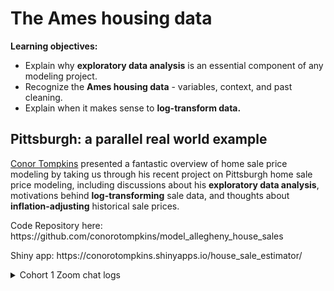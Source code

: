 # The Ames housing data

**Learning objectives:**

- Explain why **exploratory data analysis** is an essential component of any modeling project.
- Recognize the **Ames housing data** - variables, context, and past cleaning.
- Explain when it makes sense to **log-transform data.**

## Pittsburgh: a parallel real world example

[Conor Tompkins](https://twitter.com/conor_tompkins) presented a fantastic overview of home sale price modeling by taking us through his recent project on Pittsburgh home sale price modeling, including discussions about his **exploratory data analysis**, motivations behind **log-transforming** sale data, and thoughts about **inflation-adjusting** historical sale prices. 

Code Repository here: https://github.com/conorotompkins/model_allegheny_house_sales

Shiny app: https://conorotompkins.shinyapps.io/house_sale_estimator/

<details>
  <summary> Cohort 1 Zoom chat logs </summary>
  
  ```
00:11:41    Tyler Grant Smith:  does jon sound far away
00:11:44    Jonathan Trattner:  yes
00:11:58    Yoni Sidi:  Austin is far away
00:12:04    Tan Ho: very!
00:12:23    Conor Tompkins: https://conorotompkins.shinyapps.io/house_sale_estimator/
00:12:26    Jon Harmon (jonthegeek):    I ran out of USB slots temporarily so I'm using my crappy microphone for a bit.
00:26:41    Yoni Sidi:  what were the original motivations on cleaning the data, was it preset task driven or strictly data driven? 
00:27:59    Tan Ho: oops sorry :P
00:28:35    Juan Guillermo: Hi everyone
00:28:42    Jon Harmon (jonthegeek):    Welcome, Juan!
00:28:57    Juan Guillermo: thanks!
00:28:59    Darya Vanichkina:   With school districts vs council districts, how does that work? I.e. can school districts span counties, and does it make sense to adjust house price based on whether or not the house is in a good school district? [not US-based, so not 100% sure how it works on the ground]
00:29:46    Jon Harmon (jonthegeek):    I don't know about Pittsburgh, but school districts & council districts are completely unrelated in Austin.
00:29:46    Jonathan Trattner:  Did you save and document each of those iterations in the data cleaning set? Or were you just going through it looking for what you wanted?
00:30:06    Tan Ho: YAY JON
00:30:12    Jonathan Trattner:  Congrats!!
00:30:38    Jon Harmon (jonthegeek):    Thanks, it's exciting!
00:37:56    Tony ElHabr:    Conor, did you think about including additional data sets, such as Zillow's forecasts?
00:38:04    Asmae Toumi:    skimr is awesome, it can generate all sorts of summaries. you can also pipe it after a group_by
00:38:19    Darya Vanichkina:   It also works on the command line!
00:38:32    Darya Vanichkina:   Which is really impressive when working on cloud/HPC
00:39:12    David Severski: Zillow is pretty tight fisted about scraping their estimates.
00:39:28    pavitra:    is esquisse comparable with skimr? 
00:40:30    pavitra:    cool.. thanks!
00:40:43    Kevin Kent: Ohh esquisse is sketch in French. That makes sense
00:41:05    Jon Harmon (jonthegeek):    And now French speakers can laugh at me, Pavitra, AND Yoni's pronunciation!
00:41:44    pavitra:    well, I pronounced it like a total desi - "eskqueeeeez"..you cannot top that, Jon!
00:42:11    Asmae Toumi:    Really happy I tuned it tonight, didn’t know of priceR package to inflation adjust prices. Ive been doing it manually lol
00:42:24    Jon Harmon (jonthegeek):    yeah, that's great even on its own for sure!
00:42:45    Jon Harmon (jonthegeek):    He said GitHub so we need to make him give us the URL so we can put it in the book.
00:42:48    Tan Ho: I've been making use of CANSIM to access stats Canada data on stuff, i'm sure there's something comparable
00:43:03    pavitra:    does this dataset include demographics also? 
00:43:06    Tan Ho: https://github.com/stevecondylios/priceR
00:43:27    Joe Sydlowski:  I feel like I put a lot of blind trust in packages like that. How much do you validate the functions when you find a new package?
00:43:31    Jon Harmon (jonthegeek):    @pavitra I don't think this one did.
00:43:42    Asmae Toumi:    Speaking of hockey bruins currently kicking Pittsburgh’s ass right now
00:43:55    Tan Ho: boston home prices kicking everyone's ass rn
00:44:00    Asmae Toumi:    lmaooooo
00:44:07    Yoni Sidi:  def check the code and the level of unit testing
00:44:39    Tyler Grant Smith:  wouldnt neighborhod effect vary qith year of sale....gentrification etc
00:44:42    Jonathan Trattner:  It is on CRAN for whatever that’s worth
00:44:49    Yoni Sidi:  that's not worth much
00:44:54    Tan Ho: He's also in the R4DS slack channel
00:44:58    Yoni Sidi:  on CRAN means they passed cmd check 
00:45:05    Jonathan Trattner:  Well yeah
00:45:09    Jonathan Trattner:  But it also has some nice tests
00:45:12    Tony ElHabr:    yoni is going to need to interview him before he approves of the package
00:45:15    David Severski: A little basic looking. https://github.com/stevecondylios/priceR/blob/master/R/adjust_for_inflation.R#L298-L321
00:45:22    Jonathan Trattner:  Using api for world bank
00:46:08    David Severski: I tend to use indices direct from FRED for a lot of my own inflation conversion work.
00:46:31    Jon Harmon (jonthegeek):    Yeah, it definitely depends how important exact numbers are to you.
00:46:50    Kevin Kent: I guess inflation would be a feature you’d have to forecast out if you wanted to get predictions for the future? But still noodling on that.
00:47:07    Tyler Grant Smith:  it definitely is
00:47:29    Jon Harmon (jonthegeek):    It looks like that package allowed for future inflation.
00:47:41    Jon Harmon (jonthegeek):    (Conor commented out that part, but it showed in his code)
00:48:53    Kevin Kent: Oh nice. I feel like I run into that a lot in forecasting contexts - needing to be careful about the features and how uncertain they are in the future.
00:49:41    Scott Nestler:  An aside since we have some sports fans in the group. Pine-Richland is where Phil Jurkovic, the former ND backup QB (who's now the starter at BC) is from.
00:49:54    Asmae Toumi:    nice
00:52:29    Tyler Grant Smith:  id definitely consider esp since a lot of pricing is done as $/sqft
00:52:38    David Severski: I wonder if lot sizes would discretize cleanly. Lot sizes tend to bin, right?
00:52:44    Tyler Grant Smith:  did you engineer something like that
00:52:58    Jarad Jones:    To go along with Jon’s question about log transforming…..how would you all decide to do that or not?
00:53:38    Scott Nestler:  How did you collapse factor variables?  With fct_lump_n() or something else?
00:53:46    David Severski: Jarad - Plotting out the distributions is something I try to do consistently, then look to transforms to get close-er to a normal distribution.
00:54:18    Tyler Grant Smith:  not just log transform but box cox transforms more generally
00:54:22    Kevin Kent: I’d say it also depends on the assumptions of the model, and if they require normally distributed features.
00:54:22    Darya Vanichkina:   Yes, like David - eyeball it :(
00:54:34    Tony ElHabr:    yup. non negative is big use case
00:54:38    Asmae Toumi:    In the words of the iconic Andrew German, “Log transform, kids. And don’t listen to people who tell you otherwise.”
00:54:45    Darya Vanichkina:   Box Cox or Yeo Johnson
00:54:46    Asmae Toumi:    link:https://statmodeling.stat.columbia.edu/2019/08/21/you-should-usually-log-transform-your-positive-data/
00:54:56    Tyler Grant Smith:  i would talk but i have lots of loud kids around me
00:55:05    David Severski: “And trust me about the sunscreen…” ;)
00:55:33    Asmae Toumi:    Don’t forget the two finger rule for sunscreen also
00:55:37    Darya Vanichkina:   Kevin, I think that because we could be comparing models which do/do not require normally distributed residuals I’d transform (and then compare)
00:55:42    Arjun Paudel:   anytime you have a big tail
00:55:55    Tony ElHabr:    also, if you're combining two predictions, I think log-transformed has good theoretical properties
00:56:13    Kevin Kent: Yeah that makes sense
00:56:47    Jarad Jones:    That’s helpful, thanks!
00:56:52    Scott Nestler:  That student was trying to maximize their leverage.
00:57:05    Jon Harmon (jonthegeek):    They left and came back to the assignment but it's sometimes hard to see that.
00:57:13    Darya Vanichkina:   It doesn’t - but you’re usually comparing the performance of the two
00:57:18    Darya Vanichkina:   Right?
00:57:43    Tony ElHabr:    yeah, I don't think it really needs it. but never hurts to try multiple methods
00:57:52    Tony ElHabr:    tyler is the truth teller
00:58:00    Tony ElHabr:    he got the kids to calm down for long enough
00:58:27    Tyler Grant Smith:  yes that is one reason to do it
00:58:34    Tyler Grant Smith:  theyre in the bath now
00:58:39    pavitra:    for scientific assays, the dilutions are so large in range, I absolutely need to log-transform the data to make any sense of it
00:58:46    Jon Harmon (jonthegeek):    ^^^
00:59:00    Tony ElHabr:    also, you look smarter if you log transform
00:59:04    Darya Vanichkina:   LOL
00:59:07    Tony ElHabr:    your audience will think you know what you're doing
00:59:10    shamsuddeen:    lol
00:59:16    Kevin Kent: Lol fantastic
00:59:33    pavitra:    john murdoch
00:59:33    Darya Vanichkina:   I loved the RStudio conf talk where the FT journalist pros/cons of it
00:59:47    Darya Vanichkina:   Yes, there are also “normal people”…
01:00:23    Tyler Grant Smith:  lognormal people
01:01:35    Scott Nestler:  1 Full and 7 Half ???
01:02:13    Jonathan Trattner:  Maybe they’re complementary halves?
01:02:13    Tyler Grant Smith:  shower in the bedroom but i cant be bothered to go to another room for #2
01:03:39    Tan Ho: doesn't your house have a three-urinal men's washroom separate from a three-stall women's washroom?
01:03:40    Darya Vanichkina:   If possible, please, I’d love some documentation for all of the .R scripts on GitHub to make your thought process/prototyping clearer….
01:03:43    Asmae Toumi:    Is this on GitHub? I have a small aesthetic suggestion for the leaflet map so that the labels are on top of the color
01:04:15    Jon Harmon (jonthegeek):    I believe it is and we'll make him share it in the channel/in the bookdown :)
01:04:17    Darya Vanichkina:   I think it’s here? https://github.com/conorotompkins/model_allegheny_house_sales
01:04:28    Tan Ho: Yup, that's the one
01:04:43    Asmae Toumi:    thanks
01:05:00    Darya Vanichkina:   Sorry, need to run - thank you, everyone!
01:05:13    pavitra:    has connor already developed any models on this data?
01:05:13    Jon Harmon (jonthegeek):    See ya Darya!
01:05:26    Tan Ho: https://github.com/conorotompkins/model_allegheny_house_sales/tree/main/scripts/model @pavitra
01:05:28    Jon Harmon (jonthegeek):    @pavitra: Yup! he predicts the price based on those settings.
01:05:47    pavitra:    oh boy! neat
01:06:33    David Severski: Gotta run now. Thanks for the talk and the conversation!
01:07:30    Jon Harmon (jonthegeek):    A numeric value between 0 and 1 or an integer greater or equal to one. If it's less than one then factor levels whose rate of occurrence in the training set are below threshold will be "othered". If it's greater or equal to one then it's treated as a frequency and factor levels that occur less then threshold times will be "othered".
01:09:13    Jon Harmon (jonthegeek):    A logical. Should the step be skipped when the recipe is baked by bake.recipe()? While all operations are baked when prep.recipe() is run, some operations may not be able to be conducted on new data (e.g. processing the outcome variable(s)). Care should be taken when using skip = TRUE as it may affect the computations for subsequent operations
01:11:30    Jim Gruman: thankyou Conor
01:11:40    Kevin Kent: Nice job! Was helpful to talk through code and the concepts represented in it.
01:11:44    Tan Ho: thank you! that was awesome!
01:11:48    Jonathan Leslie:    Thanks, Conor!
01:11:51    caroline:   Thank you Conor
01:11:52    Joe Sydlowski:  Thanks Conor!
01:11:56    Laurens Put:    Thank you
01:11:59    Asmae Toumi:    Conor that was awesome. I hope it ends up on tidytuesday
01:12:00    Jarad Jones:    Nice job Conor, the whole end product is pretty impressive for a first shiny app!
01:12:00    pavitra:    thanks a lot, Connor..i think you finished the purpose of the book
```

</details>

